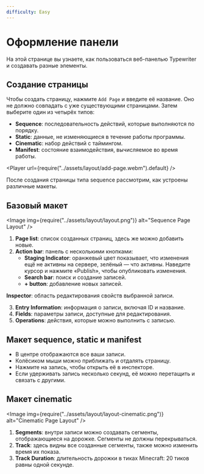 ```yaml
---
difficulty: Easy
---
```



# Оформление панели

На этой странице вы узнаете, как пользоваться веб-панелью Typewriter и создавать разные элементы.

## Создание страницы

Чтобы создать страницу, нажмите `Add Page` и введите её название.
Оно не должно совпадать с уже существующими страницами.
Затем выберите один из четырёх типов:
* **Sequence**: последовательность действий, которые выполняются по порядку.
* **Static**: данные, не изменяющиеся в течение работы программы.
* **Cinematic**: набор действий с таймингом.
* **Manifest**: состояние взаимодействия, вычисляемое во время работы.

<Player url={require("../assets/layout/add-page.webm").default} />

После создания страницы типа sequence рассмотрим, как устроены различные макеты.

## Базовый макет

<Image img={require("../assets/layout/layout.png")} alt="Sequence Page Layout" />

1. **Page list**: список созданных страниц, здесь же можно добавить новые.
2. **Action bar**: панель с несколькими кнопками:
   - **Staging Indicator**: оранжевый цвет показывает, что изменения ещё не активны на сервере,
     зелёный — что активны. Наведите курсор и нажмите «Publish», чтобы опубликовать изменения.
   - **Search bar**: поиск и создание записей.
   - **+ button**: добавление новых записей.

**Inspector**: область редактирования свойств выбранной записи.

3. **Entry Information**: информация о записи, включая ID и название.
4. **Fields**: параметры записи, доступные для редактирования.
5. **Operations**: действия, которые можно выполнить с записью.

## Макет sequence, static и manifest

- В центре отображаются все ваши записи.
- Колёсиком мыши можно приближать и отдалять страницу.
- Нажмите на запись, чтобы открыть её в инспекторе.
- Если удерживать запись несколько секунд, её можно перетащить и связать с другими.

## Макет cinematic

<Image img={require("../assets/layout/layout-cinematic.png")} alt="Cinematic Page Layout" />

1. **Segments**: внутри записи можно создавать сегменты, отображающиеся на дорожке. Сегменты не должны перекрываться.
2. **Track**: здесь видны все созданные сегменты, также можно изменить время их показа.
3. **Track Duration**: длительность дорожки в тиках Minecraft: 20 тиков равны одной секунде.
